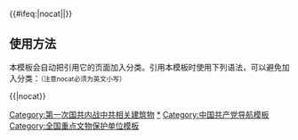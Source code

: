 {{Navbox
|name = 第二次国内革命战争期间中国共产党革命史迹
|title = [[第二次国内革命战争]]期间[[中国共产党]]革命史迹
|titlestyle =
|image =
|style = text-align:left;
|groupstyle = text-align:center;
|state ={{{state<includeonly>|collapsed</includeonly>}}}
|above =

| listclass = hlist
|group1 = 武装暴动
|list1 = 
* [[南昌八一起义纪念馆|“八一”起义指挥部旧址]]
* [[广州公社旧址]]
* [[秋收起义文家市会师旧址]]
* [[湘赣边界秋收起义前敌委员会旧址]]
* [[海丰红宫、红场旧址]]
* [[宁都起义指挥部旧址]]
* [[平江起义旧址]]
* [[湘南起义旧址群]]
* [[湘南年关暴动指挥部旧址]]
* [[大冶兵暴旧址]]
* [[渭华起义旧址]]

|group2 = 革命根据地
|list2 = 
* [[井冈山革命遗址]]
* [[瑞金革命遗址]]
* [[兴国革命旧址]]
* [[君埠红一方面军总司令部旧址]]
* [[渼陂红四军总部旧址]]
* [[“二七”陂头会议旧址]]
* [[寻乌调查旧址]]
* [[中共苏区中央局旧址]]
* [[中华苏维埃共和国中央革命军事委员会旧址]]
* [[湘赣省委机关旧址]]
* [[闽浙赣省委机关旧址]]
* [[罗坊会议和兴国调查会旧址]]
* [[湘鄂赣革命根据地旧址]]
* [[湘鄂川黔革命根据地旧址]]
* [[中国工农红军第七军指挥所旧址]]
* [[湖南省苏维埃政府旧址]]
* [[红三军团革命旧址]]
* [[鄂豫皖革命根据地旧址]]
* [[五里坪革命旧址]]
* [[红安七里坪革命旧址]]
* [[湘鄂西革命根据地旧址]]
* [[古田会议会址]]
* [[长汀革命旧址]]
* [[中国工农红军东路军领导机关旧址]]
* [[闽西工农银行旧址]]
* [[毛泽东才溪乡调查旧址群]]
* [[右江工农民主政府旧址]]
* [[红军标语楼]]（[[红军标语楼 (河池)|河池红军标语楼]] 、[[红军标语楼 (桂林)|桂林红军标语楼]]）
* [[中国工农红军第七军、第八军军部旧址]]
* [[黔东特区革命委员会旧址]]
* [[川滇黔省革命委员会旧址]]
* [[红四方面军总指挥部旧址]]
* [[通江红军石刻标语群]]
* [[陕甘边照金革命根据地旧址]]
* [[南梁陕甘边区革命政府旧址]]
* [[洛川会议旧址]]
* [[保安革命旧址]]
* [[杨家沟革命旧址]]
* [[延安革命遗址]]

|group3 = 长征
|list3 = 
* [[中央红军长征出发地旧址]]
* [[红九军团长征出发地]]
* [[红二、六军团长征出发地旧址]]
* [[红二军团长征司令部旧址]]
* [[红二十五军长征出发地]]
* [[湘江战役旧址]]
* [[黎平会议会址]]
* [[遵义会议会址]]
* [[红军四渡赤水战役旧址]]
* [[丹桂村中央红军总部驻地旧址]]与[[金沙江皎平渡口]]
* [[泸定桥]]
* [[阿坝红军长征遗迹]]
* [[俄界会议旧址]]
* [[哈达铺会议旧址]]
* [[榜罗镇会议旧址]]
* [[吴旗革命旧址]]
* [[瓦窑堡革命旧址]]
* [[会宁红军会师旧址]]
* [[将台堡革命旧址]]

|group4 = 其它
|list4 = 
* [[厦门破狱斗争旧址]]
* [[中央红色交通线旧址]]

|belowstyle= text-align:center
|below = 以上仅列出[[全国重点文物保护单位]]
}}<includeonly>{{#ifeq:{{{1}}}|nocat||[[Category:第一次国共内战中共相关建筑物]]}}</includeonly><noinclude>

== 使用方法 ==
本模板会自动把引用它的页面加入分类。引用本模板时使用下列语法，可以避免加入分类：<small>（注意nocat必须为英文小写）</small>

<nowiki>{{</nowiki>{{PAGENAME}}<nowiki>|nocat}}</nowiki>
[[Category:第一次国共内战中共相关建筑物|*]]
[[Category:中国共产党导航模板]]
[[Category:全国重点文物保护单位模板]]
</noinclude>